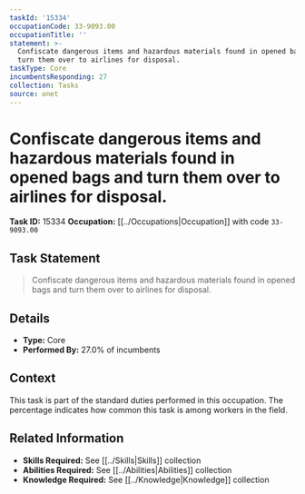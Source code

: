 ```yaml
---
taskId: '15334'
occupationCode: 33-9093.00
occupationTitle: ''
statement: >-
  Confiscate dangerous items and hazardous materials found in opened bags and
  turn them over to airlines for disposal.
taskType: Core
incumbentsResponding: 27
collection: Tasks
source: onet
---
```

# Confiscate dangerous items and hazardous materials found in opened bags and turn them over to airlines for disposal.

**Task ID:** 15334
**Occupation:** [[../Occupations|Occupation]] with code `33-9093.00`

## Task Statement

> Confiscate dangerous items and hazardous materials found in opened bags and turn them over to airlines for disposal.

## Details

- **Type:** Core
- **Performed By:** 27.0% of incumbents

## Context

This task is part of the standard duties performed in this occupation. The percentage indicates how common this task is among workers in the field.

## Related Information

- **Skills Required:** See [[../Skills|Skills]] collection
- **Abilities Required:** See [[../Abilities|Abilities]] collection
- **Knowledge Required:** See [[../Knowledge|Knowledge]] collection
